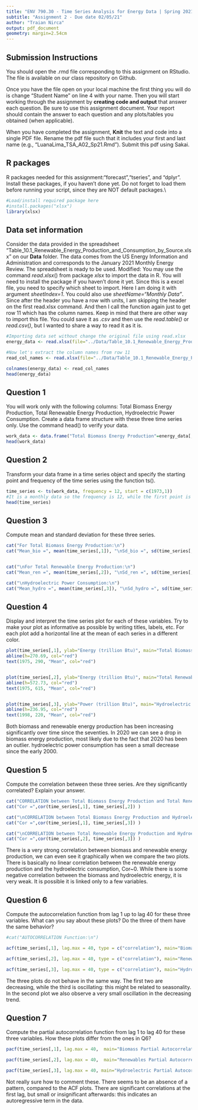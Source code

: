 ```yaml
---
title: "ENV 790.30 - Time Series Analysis for Energy Data | Spring 2021"
subtitle: "Assignment 2 - Due date 02/05/21"
author: "Traian Nirca"
output: pdf_document
geometry: margin=2.54cm
---
```


## Submission Instructions

You should open the .rmd file corresponding to this assignment on RStudio. The file is available on our class repository on Github.   

Once you have the file open on your local machine the first thing you will do is change "Student Name" on line 4 with your name. 
Then you will start working through the assignment by  **creating code and output** that answer each question. Be sure to use this assignment document. Your report should contain the answer to each question and any plots/tables you obtained (when applicable).

When you have completed the assignment, **Knit** the text and code into a single PDF file. Rename the pdf file such that it includes your first and last name (e.g., "LuanaLima_TSA_A02_Sp21.Rmd"). Submit this pdf using Sakai. 

## R packages

R packages needed for this assignment:"forecast","tseries", and "dplyr". Install these packages, if you haven't done yet. Do not forget to load them before running your script, since they are NOT default packages.\\

```r
#Load/install required package here
#install.packages("xlsx")
library(xlsx)

```


## Data set information  

Consider the data provided in the spreadsheet "Table_10.1_Renewable_Energy_Production_and_Consumption_by_Source.xlsx" on our **Data** folder. The data comes from the US Energy Information and Administration and corresponds to the January 2021 Monthly Energy Review. The spreadsheet is ready to be used. Modified: You may use the command $read.xlsx()$ from package *xlsx* to import the data in R. You will need to install the package if you haven't done it yet. Since this is a excel file, you need to specify which sheet to import. Here I am doing it with argument *sheetIndex=1*. You could also use *sheetName="Monthly Data"*. Since after the header you have a row with units, I am skipping the header on the first read.xlsx command. And then I call the function again just to get row 11 which has the column names. Keep in mind that there are other way to import this file. You could save it as *.csv* and then use the *read.table()* or *read.csv()*, but I wanted to share a way to read it as it is.

```r
#Importing data set without change the original file using read.xlsx
energy_data <- read.xlsx(file="../Data/Table_10.1_Renewable_Energy_Production_and_Consumption_by_Source.xlsx",header=FALSE,startRow = 13,sheetIndex=1) #startRow is equivalent to skip on read.table

#Now let's extract the column names from row 11
read_col_names <- read.xlsx(file="../Data/Table_10.1_Renewable_Energy_Production_and_Consumption_by_Source.xlsx",header=FALSE,startRow = 11,endRow=11,sheetIndex=1)

colnames(energy_data) <- read_col_names
head(energy_data)

```


## Question 1
You will work only with the following columns: Total Biomass Energy Production, Total Renewable Energy Production, Hydroelectric Power Consumption. Create a data frame structure with these three time series only. Use the command head() to verify your data.

```r
work_data <- data.frame("Total Biomass Energy Production"=energy_data[,4], "Total Renewable Energy Production"=energy_data[,5], "Hydroelectric Power Consumption"=energy_data[,6] )
head(work_data)

```



## Question 2
Transform your data frame in a time series object and specify the starting point and frequency of the time series using the function ts().

```r
time_series <- ts(work_data, frequency = 12, start = c(1973,1))
#It is a monthly data so the frequency is 12, while the first point is January 1973
head(time_series)

```


## Question 3
Compute mean and standard deviation for these three series.

```r
cat("For Total Biomass Energy Production:\n")
cat("Mean_bio =", mean(time_series[,1]), "\nSd_bio =", sd(time_series[,1])) 


cat("\nFor Total Renewable Energy Production:\n")
cat("Mean_ren =", mean(time_series[,2]), "\nSd_ren =", sd(time_series[,2]))

cat("\nHydroelectric Power Consumption:\n")
cat("Mean_hydro =", mean(time_series[,3]), "\nSd_hydro =", sd(time_series[,3]))

```

## Question 4
Display and interpret the time series plot for each of these variables. Try to make your plot as informative as possible by writing titles, labels, etc. For each plot add a horizontal line at the mean of each series in a different color.

```r
plot(time_series[,1], ylab="Energy (trillion Btu)", main="Total Biomass Energy Production over time")
abline(h=270.69, col="red")
text(1975, 290, "Mean", col="red")


plot(time_series[,2], ylab="Energy (trillion Btu)", main="Total Renewable Energy Production over time")
abline(h=572.73, col="red")
text(1975, 615, "Mean", col="red")


plot(time_series[,3], ylab="Power (trillion Btu)", main="Hydroelectric Power Consumption over time")
abline(h=236.95, col="red")
text(1998, 220, "Mean", col="red")

```
Both biomass and renewable energy production has been increasing significantly over time since the seventies. In 2020 we can see a drop in biomass energy production, most likely due to the fact that 2020 has been an outlier. hydroelectric power consumption has seen a small decrease since the early 2000.


## Question 5
Compute the correlation between these three series. Are they significantly correlated? Explain your answer.
```r

cat("CORRELATION between Total Biomass Energy Production and Total Renewable Energy Production:\n")
cat("Cor =",cor(time_series[,1], time_series[,2]) ) 

cat("\nCORRELATION between Total Biomass Energy Production and Hydroelectric Power Consumption:\n")
cat("Cor =",cor(time_series[,1], time_series[,3]) )

cat("\nCORRELATION between Total Renewable Energy Production and Hydroelectric Power Consumption:\n")
cat("Cor =",cor(time_series[,2], time_series[,3]) )


```
There is a very strong correlation between biomass and renewable energy production, we can even see it graphically when we compare the two plots. There is basically no linear correlation between the renewable energy production and the hydroelectric consumption, Cor~0. While there is some negative correlation between the biomass and hydroelectric energy, it is very weak. It is possible it is linked only to a few variables.


## Question 6
Compute the autocorrelation function from lag 1 up to lag 40 for these three variables. What can you say about these plots? Do the three of them have the same behavior?

```r
#cat("AUTOCORRELATION Function:\n")

acf(time_series[,1], lag.max = 40, type = c("correlation"), main="Biomass Autocorrelation")

acf(time_series[,2], lag.max = 40, type = c("correlation"), main="Renewables Autocorrelation")

acf(time_series[,3], lag.max = 40, type = c("correlation"), main="Hydroelectric Autocorrelation")


```

The three plots do not behave in the same way. The first two are decreasing, while the third is oscillating: this might be related to seasonality. In the second plot we also observe a very small oscillation in the decreasing trend. 


## Question 7
Compute the partial autocorrelation function from lag 1 to lag 40 for these three variables. How these plots differ from the ones in Q6?

```r

pacf(time_series[,1], lag.max = 40,  main="Biomass Partial Autocorrelation")

pacf(time_series[,2], lag.max = 40,  main="Renewables Partial Autocorrelation")

pacf(time_series[,3], lag.max = 40, main="Hydroelectric Partial Autocorrelation")


```
Not really sure how to comment these. There seems to be an absence of a pattern, compared to the ACF plots. There are significant correlations at the first lag, but small or insignificant afterwards: this indicates an autoregressive term in the data.

